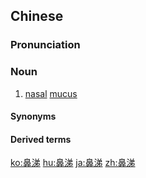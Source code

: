 ==Chinese==
{{zh-forms}}

===Pronunciation===
{{zh-pron
|m=bítì,tl=y
|c=bei6 tai3
|w=5biq thi
|cat=n
}}

===Noun===
{{zh-noun}}

# [[nasal]] [[mucus]]

====Synonyms====
{{zh-dial}}

====Derived terms====
{{zh-der|鼻涕蟲|流鼻涕|一把鼻涕，一包眼淚|鼻涕往上流|鼻涕沒有倒流的}}

[[ko:鼻涕]]
[[hu:鼻涕]]
[[ja:鼻涕]]
[[zh:鼻涕]]